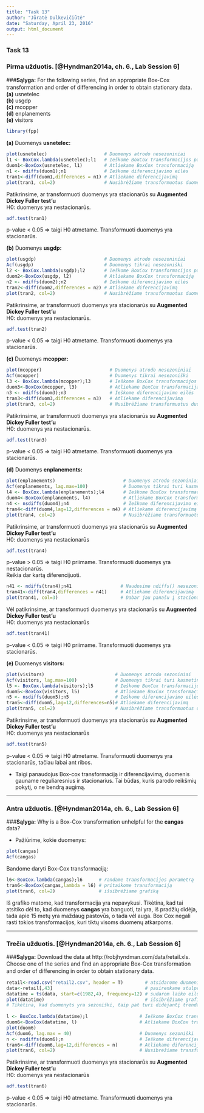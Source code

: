 ```yaml
---
title: "Task 13"
author: "Jūratė Dulkevičiūtė"
date: "Saturday, April 23, 2016"
output: html_document
---
```


### Task 13
### Pirma užduotis.  [@Hyndman2014a, ch. 6., Lab Session 6]

###**Sąlyga:**
For the following series, ﬁnd an appropriate Box-Cox transformation and order of diﬀerencing in order to obtain stationary data.  
**(a)** usnetelec  
**(b)** usgdp  
**(c)** mcopper  
**(d)** enplanements   
**(e)** visitors  

```r
library(fpp)
```

**(a)** Duomenys **usnetelec:**   
```r
plot(usnetelec)                     # Duomenys atrodo nesezoniniai              
l1 <- BoxCox.lambda(usnetelec);l1   # Ieškome BoxCox transformacijos parametro
duom1<-BoxCox(usnetelec, l1)        # Atliekame BoxCox transformaciją
n1 <- ndiffs(duom1);n1              # Ieškome diferencijavimo eilės
tran1<-diff(duom1,differences = n1) # Atliekame diferencijavimą 
plot(tran1, col=2)                  # Nusibrėžiame transformuotus duomenis
```
  
Patikrinsime, ar transformuoti duomenys yra stacionarūs su **Augmented Dickey Fuller test'u**    
H0: duomenys yra nestacionarūs.
```r
adf.test(tran1)
```
p-value < 0.05 => taigi H0 atmetame. Transformuoti duomenys yra stacionarūs.

**(b)** Duomenys **usgdp:**  
```r
plot(usgdp)                         # Duomenys atrodo nesezoniniai 
Acf(usgdp)                          # Duomenys tikrai nesezoniški
l2 <- BoxCox.lambda(usgdp);l2       # Ieškome BoxCox transformacijos parametro
duom2<-BoxCox(usgdp, l2)            # Atliekame BoxCox transformaciją
n2 <- ndiffs(duom2);n2              # Ieškome diferencijavimo eilės
tran2<-diff(duom2,differences = n2) # Atliekame diferencijavimą 
plot(tran2, col=2)                  # Nusibrėžiame transformuotus duomenis
```
  
Patikrinsime, ar transformuoti duomenys yra stacionarūs su **Augmented Dickey Fuller test'u**  
H0: duomenys yra nestacionarūs.
```r
adf.test(tran2)
```
p-value < 0.05 => taigi H0 atmetame. Transformuoti duomenys yra stacionarūs.
  
  
**(c)** Duomenys **mcopper:**  
```r
plot(mcopper)                         # Duomenys atrodo nesezoniniai 
Acf(mcopper)                          # Duomenys tikrai nesezoniški
l3 <- BoxCox.lambda(mcopper);l3       # Ieškome BoxCox transformacijos parametro
duom3<-BoxCox(mcopper, l3)            # Atliekame BoxCox transformaciją
n3 <- ndiffs(duom3);n3                # Ieškome diferencijavimo eilės
tran3<-diff(duom3,differences = n3)   # Atliekame diferencijavimą 
plot(tran3, col=2)                    # Nusibrėžiame transformuotus duomenis
```
  
Patikrinsime, ar transformuoti duomenys yra stacionarūs su **Augmented Dickey Fuller test'u**  
H0: duomenys yra nestacionarūs.
```r
adf.test(tran3)
```
p-value < 0.05 => taigi H0 atmetame. Transformuoti duomenys yra stacionarūs.

**(d)** Duomenys **enplanements:**  
```r
plot(enplanements)                         # Duomenys atrodo sezoniniai 
Acf(enplanements, lag.max=100)             # Duomenys tikrai turi kasmetinį sezoniškukmą
l4 <- BoxCox.lambda(enplanements);l4       # Ieškome BoxCox transformacijos parametro
duom4<-BoxCox(enplanements, l4)            # Atliekame BoxCox transformaciją
n4 <- nsdiffs(duom4);n4                    # Ieškome diferencijavimo eilės su dsdiffs (kuris skirtas sezoniškiems duomenims)
tran4<-diff(duom4,lag=12,differences = n4) # Atliekame diferencijavimą 
plot(tran4, col=2)                         # Nusibrėžiame transformuotus duomenis
```
  
Patikrinsime, ar transformuoti duomenys yra stacionarūs su **Augmented Dickey Fuller test'u**  
H0: duomenys yra nestacionarūs
```r
adf.test(tran4)
```
p-value > 0.05 => taigi H0 priimame. Transformuoti duomenys yra nestacionarūs.  
Reikia dar kartą diferencijuoti.
```r
n41 <- ndiffs(tran4);n41                  # Naudosime ndiffs() nesezoniniem duomenim
tran41<-diff(tran4,differences = n41)     # Atliekame diferencijavimą 
plot(tran41, col=3)                       # Dabar jau panašu į stacionarius duomenis
```

Vėl patikrinsime, ar transformuoti duomenys yra stacionarūs su **Augmented Dickey Fuller test'u**  
H0: duomenys yra nestacionarūs
```r
adf.test(tran41)
```
p-value < 0.05 => taigi H0 priimame. Transformuoti duomenys yra stacionarūs.

**(e)** Duomenys **visitors:**  
```r
plot(visitors)                          # Duomenys atrodo sezoniniai 
Acf(visitors, lag.max=100)              # Duomenys tikrai turi kasmetinį sezoniškukmą
l5 <- BoxCox.lambda(visitors);l5        # Ieškome BoxCox transformacijos parametro
duom5<-BoxCox(visitors, l5)             # Atliekame BoxCox transformaciją
n5 <- nsdiffs(duom5);n5                 # Ieškome diferencijavimo eilės su dsdiffs (kuris skirtas                   sezoniškiems duomenims)
tran5<-diff(duom5,lag=12,differences=n5)# Atliekame diferencijavimą 
plot(tran5, col=2)                      # Nusibrėžiame transformuotus duomenis
```
  
Patikrinsime, ar transformuoti duomenys yra stacionarūs su **Augmented Dickey Fuller test'u**  
H0: duomenys yra nestacionarūs
```r
adf.test(tran5)
```
p-value < 0.05 => taigi H0 atmetame. Transformuoti duomenys yra stacionarūs, tačiau labai ant ribos.


* Taigi panaudojus Box-cox transformaciją ir diferencijavimą, duomenis gauname reguliaresnius ir stacionarius. Tai būdas, kuris parodo reikšmių pokytį, o ne bendrą augimą.


____________________________________________________________________________________________________

### Antra užduotis.  [@Hyndman2014a, ch. 6., Lab Session 6]

###**Sąlyga:**
Why is a Box-Cox transformation unhelpful for the **cangas** data?   
  
* Pažiūrime, kokie duomenys:
```r
plot(cangas)
Acf(cangas)
```
  
Bandome daryti Box-Cox transformaciją:
```r
l6<-BoxCox.lambda(cangas);l6      # randame transformacijos parametrą
tran6<-BoxCox(cangas,lambda = l6) # pritaikome transformaciją
plot(tran6, col=2)                # išsibrėžiame grafiką
``` 
  
Iš grafiko matome, kad transformacija yra nepavykusi. Tikėtina, kad tai atsitiko dėl to, kad duomenys **cangas** yra banguoti, tai yra, iš pradžių didėja, tada apie 15 metų yra maždaug pastovūs, o tada vėl auga. Box Cox negali rasti tokios transformacijos, kuri tiktų visoms duomenų atkarpoms. 

____________________________________________________________________________________________________

### Trečia užduotis.  [@Hyndman2014a, ch. 6., Lab Session 6]

###**Sąlyga:**
Download the data at http://robjhyndman.com/data/retail.xls. Choose one of the series and ﬁnd an appropriate Box-Cox transformation and order of diﬀerencing in order to obtain stationary data.
```r
retail<-read.csv("retail2.csv", header = T)        # atsidarome duomenis
data<-retail[,43]                                  # pasirenkame stulpelį, kurį norime nagrinėti
datatime = ts(data, start=c(1982,4), frequency=12) # sudarom laiko eilutę 
plot(datatime)                                     # išsibrėžiame grafiką
# Tikėtina, kad duomenyts yra sezoniški, taip pat turi didėjantį trendą
                         
l <- BoxCox.lambda(datatime);l                   # Ieškome BoxCox transformacijos parametro
duom6<-BoxCox(datatime, l)                       # Atliekame BoxCox transformaciją
plot(duom6)
Acf(duom6, lag.max = 40)                         # Duomenys sezoniški
n <- nsdiffs(duom6);n                            # Ieškome diferencijavimo eilės su dsdiffs (kuris skirtas sezoniškiems duomenims)
tran6<-diff(duom6,lag=12,differences = n)        # Atliekame diferencijavimą 
plot(tran6, col=2)                               # Nusibrėžiame transformuotus duomenis
```
  
Patikrinsime, ar transformuoti duomenys yra stacionarūs su **Augmented Dickey Fuller test'u**  
H0: duomenys yra nestacionarūs
```r
adf.test(tran6)
```
p-value < 0.05 => taigi H0 atmetame. Transformuoti duomenys yra stacionarūs.
